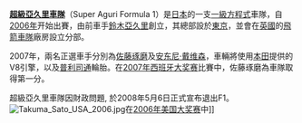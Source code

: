 '''[[超級亞久里車隊|超級亞久里車隊]]'''（Super Aguri Formula 1）是[[日本|日本]]的一支[[一級方程式|一級方程式]]車隊，自[[2006年|2006年]]开始出賽，由前車手[[鈴木亞久里|鈴木亞久里]]創立，其總部設於[[東京|東京]]，並會在[[英國|英國]]的[[飛箭車隊|飛箭車隊]]廠房設立分部。

2007年，兩名正選車手分別為[[佐藤琢磨|佐藤琢磨]]及[[安东尼·戴维森|安东尼·戴维森]]，車輛將使用[[本田|本田]]提供的V8引擎，以及[[普利司通|普利司通]]輪胎。在[[2007年西班牙大奖赛|2007年西班牙大奖赛]]比賽中，佐藤琢磨為車隊取得第一分。

超級亞久里車隊因財政問題, 於2008年5月6日正式宣布退出F1。
[[File:Takuma_Sato_USA_2006.jpg|thumb]]在[[2006年美国大奖赛|2006年美国大奖赛]]中]]